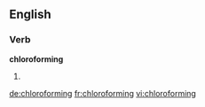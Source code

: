 ==English==

===Verb===
'''chloroforming'''

# {{present participle of|[[chloroform]]}}

[[de:chloroforming]]
[[fr:chloroforming]]
[[vi:chloroforming]]